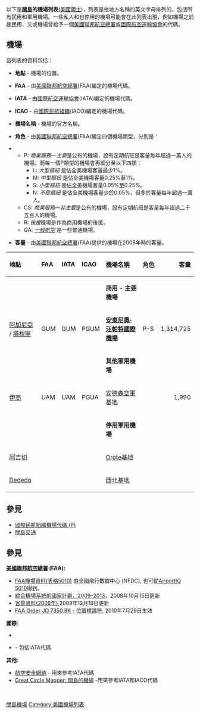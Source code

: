 <noinclude>
以下是'''[[關島|關島]]的機場列表'''([[島嶼地區|美國領土]])，列表是依地方名稱的英文字母排列的。包括所有民用和軍用機場。一些私人和也停用的機場可能會在此列表出現，例如機場之前是民用、又或機場曾給予一個[[美國聯邦航空總署|美國聯邦航空總署]]或[[國際航空運輸協會|國際航空運輸協會]]的代碼。

{{OnelinerTOC|no-top=y|機場|參見|備註}}
==機場==
這列表的資料包括：

* '''地點''' - 機場的位置。

* '''FAA''' - 由[[美國聯邦航空總署|美國聯邦航空總署]](FAA)編定的機場代碼。

* '''IATA''' - 由[[國際航空運輸協會|國際航空運輸協會]](IATA)編定的機場代碼。

* '''ICAO''' - 由[[國際民航組織|國際民航組織]](IACO)編定的機場代碼。

* '''機場名稱''' - 機場的官方名稱。

* '''角色''' - 由[[美國聯邦航空總署|美國聯邦航空總署]](FAA)編定四個機場類型，分別是：

** P: ''商業服務—主要''是公有的機場，設有定期航班是客量每年超過一萬人的機場。而每一個P類型的機場會再細分至以下四類：
*** L: ''大型樞紐'' 是佔全美機場客量最少1%。
*** M: ''中型樞紐'' 是佔全美機場客量0.25%至1%。
*** S: ''小型樞紐'' 是佔全美機場客量0.05%至0.25%。
*** N: ''不是樞紐'' 是佔全美機場客量少於0.05%，但多於客量每年超過一萬人。
** CS: ''商業服務—非主要''是公有的機場，設有定期航班是客量每年超過二千五百人的機場。
** R: ''後援''機場是作為商用機場的後援。
** GA: ''[[一般航空|一般航空]]'' 是一些普通機場。

* '''客量''' - 由[[美國聯邦航空總署|美國聯邦航空總署]](FAA)提供的機場在2008年時的客量。

{| class="wikitable sortable"

|- valign=baseline
! style="white-space:nowrap; text-align:left;"  | 地點
! style="white-space:nowrap; text-align:left;"  | FAA
! style="white-space:nowrap; text-align:left;"  | IATA
! style="white-space:nowrap; text-align:left;"  | ICAO
! style="white-space:nowrap; text-align:left;"  | 機場名稱
! style="white-space:nowrap; text-align:left;"  | 角色
! style="white-space:nowrap; text-align:right;" | 客量

|- class="sortbottom" style="background:#CCCCCC;"
|
|
|
|
| '''商用 - 主要機場'''
|
|
</noinclude><!--lines above and below must not be blank-->
|- valign=top
| [[阿加尼亞|阿加尼亞]] / [[塔穆寧|塔穆寧]]
| GUM
| GUM
| PGUM
| '''[[安東尼奧·汪帕特國際機場|安東尼奧·汪帕特國際機場]]'''
| P-S
| align=right | 1,314,725 <!--2007: 1,420,257; 2006: 1,416,354; 2005: 1,420,751-->
<noinclude><!--lines above and below must not be blank-->
|- class="sortbottom" style="background:#CCCCCC;"
|
|
|
|
| '''其他軍用機場'''
|
|

|- valign=top
| [[伊高|伊高]]
| UAM
| UAM
| PGUA
| [[安德森空軍基地|安德森空軍基地]]
|
| align=right | 1,990 <!--2007: 1,608; 2006: 1,490; 2005: 2,343-->

|- class="sortbottom" style="background:#CCCCCC;"
|
|
|
|
| '''停用軍用機場'''
|
|

|- valign=top
| [[阿吉切|阿吉切]]
|
|
|
| [[Orote基地|Orote基地]] {{smaller|(1946年關閉)}}
|
|

|- valign=top
| [[Dededo|Dededo]]
|
|
|
| [[西北基地_(關島)|西北基地]] {{smaller|(1949年關閉)}}
|
|

|}

== 參見 ==
* [[國際民航組織機場代碼_(P)|國際民航組織機場代碼 (P)]]
* [[關島交通|關島交通]]

== 參見 ==
'''[[美國聯邦航空總署|美國聯邦航空總署]] (FAA):'''
* [http://www.faa.gov/airports/airport_safety/airportdata_5010/ FAA機場資料(表格5010)] 由全國飛行數據中心 (NFDC), 也可從[http://www.gcr1.com/5010web/ AirportIQ 5010]得到。
* [http://www.faa.gov/airports/planning_capacity/npias/reports/index.cfm?sect=2009 綜合機場系統的國家計劃，2009–2013]，2008年10月15日更新
* [http://www.faa.gov/airports/planning_capacity/passenger_allcargo_stats/passenger/index.cfm?year=2008 客量資料(2008年)],2009年12月18日更新
* [http://www.faa.gov/air_traffic/publications/atpubs/LID/LIDHME.htm FAA Order JO 7350.8K - 位置標識符], 2010年7月29日生效

'''國際:'''
* {{cite web | url = http://www.icao.int/anb/aig/Taxonomy/R4CDLocationIndicatorsbystate.pdf | title = ICAO位置指標(以州份排列) | format = [[PDF|PDF]] | publisher = [[國際民用航空組織|國際民用航空組織]] | date = 2006-01-12}}
* {{cite web | url = http://www.unece.org/cefact/locode/gu.htm | title = 聯合國地點代碼: 關島 | work = [[UN/LOCODE|UN/LOCODE]] 2009-2 | publisher = [[聯合國歐洲經濟委員會|UNECE]] | date = 2010-02-08}} - 包括IATA代碼

'''其他:'''
* [http://aviation-safety.net/ 航空安全網絡] - 用來參考IATA代碼
* [http://gc.kls2.com/cgi-bin/gclookup?Q=state:US-GU Great Circle Mapper: 關島的機場]  -用來參考IATA和IACO代碼

<!--Navigation boxes--><br/>
{{美國機場}}
{{模板:大洋洲題目|機場列表}}
<!--Lang-->
<!--Categories-->
[[Category:關島機場|]]
[[Category:美國機場列表|Category:美國機場列表]]
<!--don't place any text below this line--></noinclude>